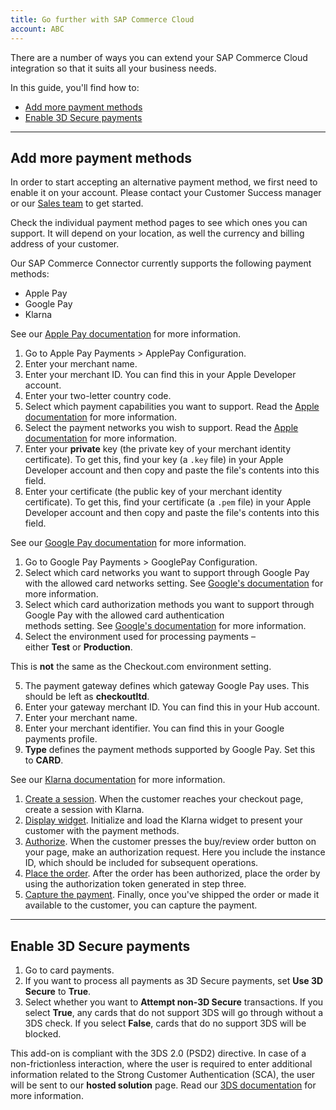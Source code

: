 ```yaml
---
title: Go further with SAP Commerce Cloud
account: ABC
---
```


There are a number of ways you can extend your SAP Commerce Cloud integration so that it suits all your business needs.

In this guide, you'll find how to:

- [Add more payment methods](#Add_more_payment_methods)
- [Enable 3D Secure payments](#Enable_3D_Secure_payments)

---

## Add more payment methods

<TipBox variant="note" title="Before you start">

In order to start accepting an alternative payment method, we first need to enable it on your account. Please contact your Customer Success manager or our [Sales team](https://checkout.com/contact-sales) to get started.

</TipBox>
<TipBox variant="info">

Check the individual payment method pages to see which ones you can support. It will depend on your location, as well the currency and billing address of your customer.

</TipBox>

Our SAP Commerce Connector currently supports the following payment methods:

- Apple Pay
- Google Pay
- Klarna

<tabs>
<tab title="Apple Pay">
<Box horizontal="sm">
<TipBox variant="info">

See our [Apple Pay documentation](/payments/payment-methods/wallets/apple-pay) for more information.

</TipBox>

1.  Go to Apple Pay Payments > ApplePay Configuration.
2.  Enter your merchant name.
3.  Enter your merchant ID. You can find this in your Apple Developer account.
4.  Enter your two-letter country code.
5.  Select which payment capabilities you want to support. Read the [Apple documentation](https://developer.apple.com/documentation/apple_pay_on_the_web/applepaypaymentrequest/1916123-merchantcapabilities) for more information.
6.  Select the payment networks you wish to support. Read the [Apple documentation](https://developer.apple.com/documentation/apple_pay_on_the_web/applepaypaymentrequest/1916122-supportednetworks) for more information.
7.  Enter your **private** key (the private key of your merchant identity certificate). To get this, find your key (a `.key` file) in your Apple Developer account and then copy and paste the file's contents into this field.
8.  Enter your certificate (the public key of your merchant identity certificate). To get this, find your certificate (a `.pem` file) in your Apple Developer account and then copy and paste the file's contents into this field.

</Box>
</tab>
<tab title="Google Pay">
<Box horizontal="sm">
<TipBox variant="info">

See our [Google Pay documentation](/payments/payment-methods/wallets/google-pay) for more information.

</TipBox>

1.  Go to Google Pay Payments > GooglePay Configuration.
2.  Select which card networks you want to support through Google Pay with the allowed card networks setting. See [Google's documentation](https://developers.google.com/pay/api/web/guides/tutorial#supported-card-networks) for more information.
3.  Select which card authorization methods you want to support through Google Pay with the allowed card authentication methods setting. See [Google's documentation](https://developers.google.com/pay/api/web/guides/tutorial#supported-card-networks) for more information.
4.  Select the environment used for processing payments – either **Test** or **Production**.

<TipBox variant="note">

This is **not** the same as the Checkout.com environment setting.

</TipBox>

5.  The payment gateway defines which gateway Google Pay uses. This should be left as **checkoutltd**.
6.  Enter your gateway merchant ID. You can find this in your Hub account.
7.  Enter your merchant name.
8.  Enter your merchant identifier. You can find this in your Google payments profile.
9.  **Type** defines the payment methods supported by Google Pay. Set this to **CARD**.

</Box>
</tab>
<tab title="Klarna">
<Box horizontal="sm">
<TipBox variant="info">

See our [Klarna documentation](/payments/payment-methods/invoice-and-pay-later/klarna) for more information.

</TipBox>

1.  [Create a session](/payments/payment-methods/invoice-and-pay-later/klarna#Create_a_session). When the customer reaches your checkout page, create a session with Klarna.
2.  [Display widget](/payments/payment-methods/invoice-and-pay-later/klarna#Display_widget). Initialize and load the Klarna widget to present your customer with the payment methods.
3.  [Authorize](/payments/payment-methods/invoice-and-pay-later/klarna#Authorize_the_order). When the customer presses the buy/review order button on your page, make an authorization request. Here you include the instance ID, which should be included for subsequent operations.
4.  [Place the order](/payments/payment-methods/invoice-and-pay-later/klarna#Place_the_order). After the order has been authorized, place the order by using the authorization token generated in step three.
5.  [Capture the payment](/payments/payment-methods/invoice-and-pay-later/klarna#Capture_the_payment). Finally, once you've shipped the order or made it available to the customer, you can capture the payment.

</Box>
</tab>
</tabs>

---

## Enable 3D Secure payments

1.  Go to card payments.
2.  If you want to process all payments as 3D Secure payments, set **Use 3D Secure** to **True**.
3.  Select whether you want to **Attempt non-3D Secure** transactions. If you select **True**, any cards that do not support 3DS will go through without a 3DS check. If you select **False**, cards that do no support 3DS will be blocked.

This add-on is compliant with the 3DS 2.0 (PSD2) directive. In case of a non-frictionless interaction, where the user is required to enter additional information related to the Strong Customer Authentication (SCA), the user will be sent to our **hosted solution** page. Read our [3DS documentation](/risk-management/3-d-secure) for more information.